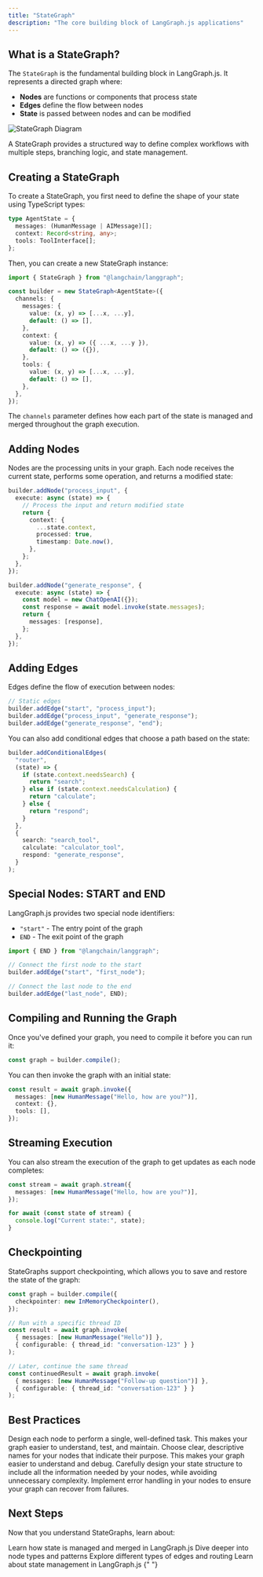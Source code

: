 ```yaml
---
title: "StateGraph"
description: "The core building block of LangGraph.js applications"
---
```


## What is a StateGraph?

The `StateGraph` is the fundamental building block in LangGraph.js. It represents a directed graph where:

- **Nodes** are functions or components that process state
- **Edges** define the flow between nodes
- **State** is passed between nodes and can be modified

<Frame>
  <img src="/images/langgraph-state-diagram.png" alt="StateGraph Diagram" />
</Frame>

A StateGraph provides a structured way to define complex workflows with multiple steps, branching logic, and state management.

## Creating a StateGraph

To create a StateGraph, you first need to define the shape of your state using TypeScript types:

```typescript
type AgentState = {
  messages: (HumanMessage | AIMessage)[];
  context: Record<string, any>;
  tools: ToolInterface[];
};
```

Then, you can create a new StateGraph instance:

```typescript
import { StateGraph } from "@langchain/langgraph";

const builder = new StateGraph<AgentState>({
  channels: {
    messages: {
      value: (x, y) => [...x, ...y],
      default: () => [],
    },
    context: {
      value: (x, y) => ({ ...x, ...y }),
      default: () => ({}),
    },
    tools: {
      value: (x, y) => [...x, ...y],
      default: () => [],
    },
  },
});
```

The `channels` parameter defines how each part of the state is managed and merged throughout the graph execution.

## Adding Nodes

Nodes are the processing units in your graph. Each node receives the current state, performs some operation, and returns a modified state:

```typescript
builder.addNode("process_input", {
  execute: async (state) => {
    // Process the input and return modified state
    return {
      context: {
        ...state.context,
        processed: true,
        timestamp: Date.now(),
      },
    };
  },
});

builder.addNode("generate_response", {
  execute: async (state) => {
    const model = new ChatOpenAI({});
    const response = await model.invoke(state.messages);
    return {
      messages: [response],
    };
  },
});
```

## Adding Edges

Edges define the flow of execution between nodes:

```typescript
// Static edges
builder.addEdge("start", "process_input");
builder.addEdge("process_input", "generate_response");
builder.addEdge("generate_response", "end");
```

You can also add conditional edges that choose a path based on the state:

```typescript
builder.addConditionalEdges(
  "router",
  (state) => {
    if (state.context.needsSearch) {
      return "search";
    } else if (state.context.needsCalculation) {
      return "calculate";
    } else {
      return "respond";
    }
  },
  {
    search: "search_tool",
    calculate: "calculator_tool",
    respond: "generate_response",
  }
);
```

## Special Nodes: START and END

LangGraph.js provides two special node identifiers:

- `"start"` - The entry point of the graph
- `END` - The exit point of the graph

```typescript
import { END } from "@langchain/langgraph";

// Connect the first node to the start
builder.addEdge("start", "first_node");

// Connect the last node to the end
builder.addEdge("last_node", END);
```

## Compiling and Running the Graph

Once you've defined your graph, you need to compile it before you can run it:

```typescript
const graph = builder.compile();
```

You can then invoke the graph with an initial state:

```typescript
const result = await graph.invoke({
  messages: [new HumanMessage("Hello, how are you?")],
  context: {},
  tools: [],
});
```

## Streaming Execution

You can also stream the execution of the graph to get updates as each node completes:

```typescript
const stream = await graph.stream({
  messages: [new HumanMessage("Hello, how are you?")],
});

for await (const state of stream) {
  console.log("Current state:", state);
}
```

## Checkpointing

StateGraphs support checkpointing, which allows you to save and restore the state of the graph:

```typescript
const graph = builder.compile({
  checkpointer: new InMemoryCheckpointer(),
});

// Run with a specific thread ID
const result = await graph.invoke(
  { messages: [new HumanMessage("Hello")] },
  { configurable: { thread_id: "conversation-123" } }
);

// Later, continue the same thread
const continuedResult = await graph.invoke(
  { messages: [new HumanMessage("Follow-up question")] },
  { configurable: { thread_id: "conversation-123" } }
);
```

## Best Practices

<AccordionGroup>
  <Accordion title="Keep nodes focused">
    Design each node to perform a single, well-defined task. This makes your
    graph easier to understand, test, and maintain.
  </Accordion>

  <Accordion title="Use descriptive node names">
    Choose clear, descriptive names for your nodes that indicate their purpose.
    This makes your graph easier to understand and debug.
  </Accordion>

  <Accordion title="Plan your state structure">
    Carefully design your state structure to include all the information needed
    by your nodes, while avoiding unnecessary complexity.
  </Accordion>

  <Accordion title="Handle errors gracefully">
    Implement error handling in your nodes to ensure your graph can recover from
    failures.
  </Accordion>
</AccordionGroup>

## Next Steps

Now that you understand StateGraphs, learn about:

<CardGroup cols={2}>
  <Card
    title="Channels"
    icon="sitemap"
    href="/langgraph-js/core-concepts/channels"
  >
    Learn how state is managed and merged in LangGraph.js
  </Card>
  <Card
    title="Nodes"
    icon="circle-nodes"
    href="/langgraph-js/core-concepts/nodes"
  >
    Dive deeper into node types and patterns
  </Card>
  <Card
    title="Edges"
    icon="arrow-right"
    href="/langgraph-js/core-concepts/edges"
  >
    Explore different types of edges and routing
  </Card>
  <Card title="State" icon="database" href="/langgraph-js/core-concepts/state">
    Learn about state management in LangGraph.js
  </Card>
</CardGroup>{" "}

